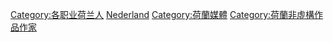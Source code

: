 [[Category:各职业荷兰人|Category:各职业荷兰人]]
[[Category:各國記者|Nederland]]
[[Category:荷蘭媒體|Category:荷蘭媒體]]
[[Category:荷蘭非虛構作品作家|Category:荷蘭非虛構作品作家]]
